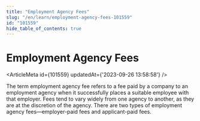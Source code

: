 ```yaml
---
title: "Employment Agency Fees"
slug: "/en/learn/employment-agency-fees-101559"
id: "101559"
hide_table_of_contents: true
---
```



# Employment Agency Fees

<ArticleMeta id={101559} updatedAt={'2023-09-26 13:58:58'} />
<div className='border-solid border-b border-t-0 my-4 border-[var(--ifm-color-gray-300)]' />

The term employment agency fee refers to a fee paid by a company to an employment agency when it successfully places a suitable employee with that employer. Fees tend to vary widely from one agency to another, as they are at the discretion of the agency. There are two types of employment agency fees—employer-paid fees and applicant-paid fees.
